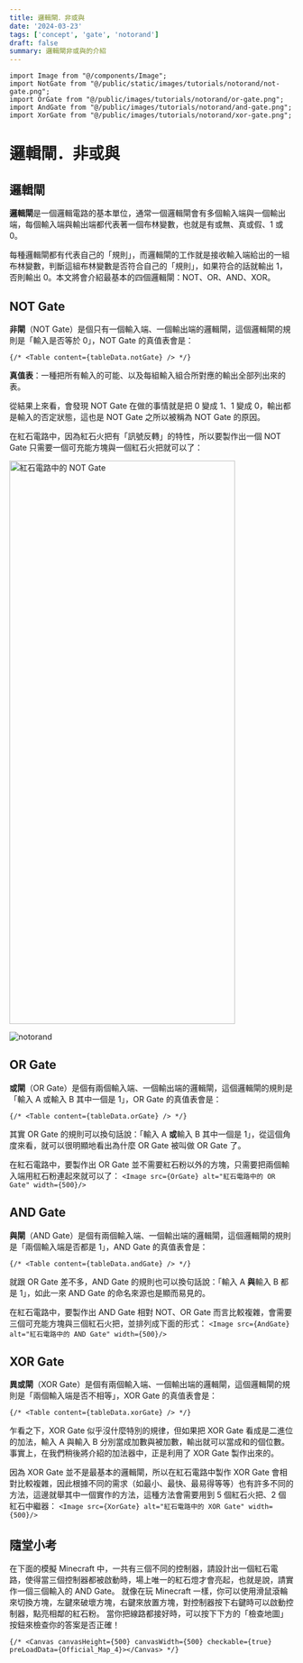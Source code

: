 ```yaml
---
title: 邏輯閘．非或與
date: '2024-03-23'
tags: ['concept', 'gate', 'notorand']
draft: false
summary: 邏輯閘非或與的介紹
---
```


```
import Image from "@/components/Image";
import NotGate from "@/public/static/images/tutorials/notorand/not-gate.png";
import OrGate from "@/public/images/tutorials/notorand/or-gate.png";
import AndGate from "@/public/images/tutorials/notorand/and-gate.png";
import XorGate from "@/public/images/tutorials/notorand/xor-gate.png";
```
# 邏輯閘．非或與

## 邏輯閘
**邏輯閘**是一個邏輯電路的基本單位，通常一個邏輯閘會有多個輸入端與一個輸出端，每個輸入端與輸出端都代表著一個布林變數，也就是有或無、真或假、1 或 0。

每種邏輯閘都有代表自己的「規則」，而邏輯閘的工作就是接收輸入端給出的一組布林變數，判斷這組布林變數是否符合自己的「規則」，如果符合的話就輸出 1，否則輸出 0。本文將會介紹最基本的四個邏輯閘：NOT、OR、AND、XOR。

## NOT Gate
**非閘**（NOT Gate）是個只有一個輸入端、一個輸出端的邏輯閘，這個邏輯閘的規則是「輸入是否等於 0」，NOT Gate 的真值表會是：
```
{/* <Table content={tableData.notGate} /> */}
```

<div className="rs-prop"><b>真值表</b>：一種把所有輸入的可能、以及每組輸入組合所對應的輸出全部列出來的表。</div>

從結果上來看，會發現 NOT Gate 在做的事情就是把 0 變成 1、1 變成 0，輸出都是輸入的否定狀態，這也是 NOT Gate 之所以被稱為 NOT Gate 的原因。

在紅石電路中，因為紅石火把有「訊號反轉」的特性，所以要製作出一個 NOT Gate 只需要一個可充能方塊與一個紅石火把就可以了：

<Image src='/static/images/tutorials/notorand/not-gate.png' alt="紅石電路中的 NOT Gate" width='400' height='1000'/>

![notorand](/static/images/tutorials/notorand/not-gate.png)

## OR Gate
<b>或閘</b>（OR Gate）是個有兩個輸入端、一個輸出端的邏輯閘，這個邏輯閘的規則是「輸入 A 或輸入 B 其中一個是 1」，OR Gate 的真值表會是：

```{/* <Table content={tableData.orGate} /> */}```

其實 OR Gate 的規則可以換句話說：「輸入 A <b>或</b>輸入 B 其中一個是 1」，從這個角度來看，就可以很明顯地看出為什麼 OR Gate 被叫做 OR Gate 了。

在紅石電路中，要製作出 OR Gate 並不需要紅石粉以外的方塊，只需要把兩個輸入端用紅石粉連起來就可以了：
```<Image src={OrGate} alt="紅石電路中的 OR Gate" width={500}/>```

## AND Gate
<b>與閘</b>（AND Gate）是個有兩個輸入端、一個輸出端的邏輯閘，這個邏輯閘的規則是「兩個輸入端是否都是 1」，AND Gate 的真值表會是：

```{/* <Table content={tableData.andGate} /> */}```

就跟 OR Gate 差不多，AND Gate 的規則也可以換句話說：「輸入 A <b>與</b>輸入 B 都是 1」，如此一來 AND Gate 的命名來源也是顯而易見的。

在紅石電路中，要製作出 AND Gate 相對 NOT、OR Gate 而言比較複雜，會需要三個可充能方塊與三個紅石火把，並排列成下面的形式：
```<Image src={AndGate} alt="紅石電路中的 AND Gate" width={500}/>```

## XOR Gate
<b>異或閘</b>（XOR Gate）是個有兩個輸入端、一個輸出端的邏輯閘，這個邏輯閘的規則是「兩個輸入端是否不相等」，XOR Gate 的真值表會是：

```{/* <Table content={tableData.xorGate} /> */}```

乍看之下，XOR Gate 似乎沒什麼特別的規律，但如果把 XOR Gate 看成是二進位的加法，輸入 A 與輸入 B 分別當成加數與被加數，輸出就可以當成和的個位數。事實上，在我們稍後將介紹的加法器中，正是利用了 XOR Gate 製作出來的。

因為 XOR Gate 並不是最基本的邏輯閘，所以在紅石電路中製作 XOR Gate 會相對比較複雜，因此根據不同的需求（如最小、最快、最易得等等）也有許多不同的方法，這邊就舉其中一個實作的方法，這種方法會需要用到 5 個紅石火把、2 個紅石中繼器：
```<Image src={XorGate} alt="紅石電路中的 XOR Gate" width={500}/>```

## 隨堂小考
在下面的模擬 Minecraft 中，一共有三個不同的控制器，請設計出一個紅石電路，使得當三個控制器都被啟動時，場上唯一的紅石燈才會亮起，也就是說，請實作一個三個輸入的 AND Gate。
就像在玩 Minecraft 一樣，你可以使用滑鼠滾輪來切換方塊，左鍵來破壞方塊，右鍵來放置方塊，對控制器按下右鍵時可以啟動控制器，點亮相鄰的紅石粉。
當你把線路都接好時，可以按下下方的「檢查地圖」按鈕來檢查你的答案是否正確！

```{/* <Canvas canvasHeight={500} canvasWidth={500} checkable={true} preLoadData={Official_Map_4}></Canvas> */}```